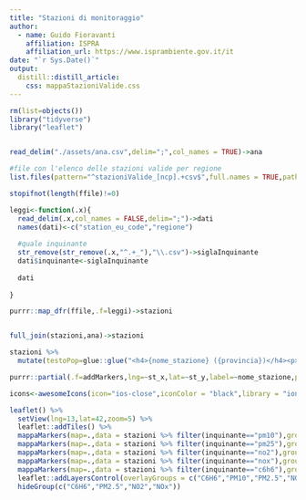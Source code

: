 ```yaml
---
title: "Stazioni di monitoraggio"
author:
  - name: Guido Fioravanti 
    affiliation: ISPRA
    affiliation_url: https://www.isprambiente.gov.it/it
date: "`r Sys.Date()`"
output: 
  distill::distill_article:
    css: mappaStazioniValide.css
---
```


```r
rm(list=objects())
library("tidyverse")
library("leaflet")


read_delim("./assets/ana.csv",delim=";",col_names = TRUE)->ana

#file con l'elenco delle stazioni valide per regione
list.files(pattern="^stazioniValide_[ncp].+csv$",full.names = TRUE,path = "./assets")->ffile

stopifnot(length(ffile)!=0)

leggi<-function(.x){
  read_delim(.x,col_names = FALSE,delim=";")->dati
  names(dati)<-c("station_eu_code","regione")
  
  #quale inquinante
  str_remove(str_remove(.x,"^.+_"),"\\.csv")->siglaInquinante
  dati$inquinante<-siglaInquinante
  
  dati
  
}

purrr::map_dfr(ffile,.f=leggi)->stazioni


full_join(stazioni,ana)->stazioni

stazioni %>%
  mutate(testoPop=glue::glue("<h4>{nome_stazione} ({provincia})</h4><p>Regione: {str_replace(Hmisc::capitalize(regione),'_',' ')}</p><p>Altitudine: {altitudine} m</p> <p>Station EU code: {station_eu_code}</p>"))->stazioni

purrr::partial(.f=addMarkers,lng=~st_x,lat=~st_y,label=~nome_stazione,popup=~testoPop)->mappaMarkers
```


```r

icons<-awesomeIcons(icon="ios-close",iconColor = "black",library = "ion",markerColor ="yellow")

leaflet() %>%
  setView(lng=13,lat=42,zoom=5) %>%
  leaflet::addTiles() %>%
  mappaMarkers(map=.,data = stazioni %>% filter(inquinante=="pm10"),group="PM10") %>%
  mappaMarkers(map=.,data = stazioni %>% filter(inquinante=="pm25"),group="PM2.5") %>%
  mappaMarkers(map=.,data = stazioni %>% filter(inquinante=="no2"),group="NO2") %>%
  mappaMarkers(map=.,data = stazioni %>% filter(inquinante=="nox"),group="NOx")  %>%
  mappaMarkers(map=.,data = stazioni %>% filter(inquinante=="c6h6"),group="C6H6")  %>%
  leaflet::addLayersControl(overlayGroups = c("C6H6","PM10","PM2.5","NO2","NOx"),options=layersControlOptions(collapsed=FALSE)) %>%
  hideGroup(c("C6H6","PM2.5","NO2","NOx")) 
  
```